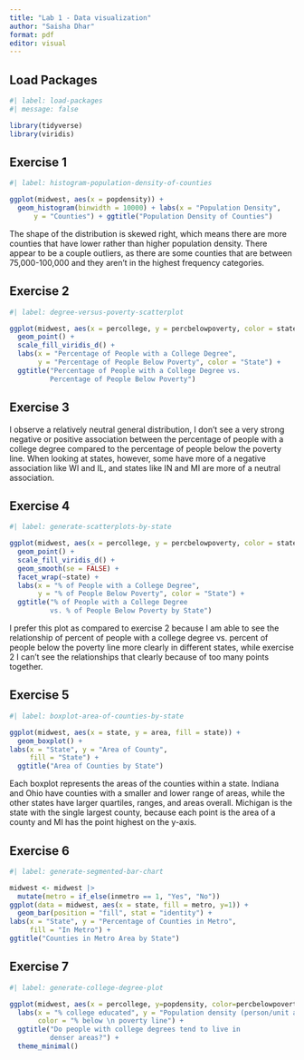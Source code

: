 ```yaml
---
title: "Lab 1 - Data visualization"
author: "Saisha Dhar"
format: pdf
editor: visual
---
```


## Load Packages

```r
#| label: load-packages
#| message: false

library(tidyverse)
library(viridis)

```

## Exercise 1

```r

#| label: histogram-population-density-of-counties

ggplot(midwest, aes(x = popdensity)) +
  geom_histogram(binwidth = 10000) + labs(x = "Population Density", 
      y = "Counties") + ggtitle("Population Density of Counties")

```
The shape of the distribution is skewed right, which means there are more counties that have lower rather than higher population density. There appear to be a couple outliers, as there are some counties that are between 75,000-100,000 and they aren't in the highest frequency categories.


## Exercise 2

```r

#| label: degree-versus-poverty-scatterplot

ggplot(midwest, aes(x = percollege, y = percbelowpoverty, color = state)) +
  geom_point() + 
  scale_fill_viridis_d() +
  labs(x = "Percentage of People with a College Degree", 
       y = "Percentage of People Below Poverty", color = "State") + 
  ggtitle("Percentage of People with a College Degree vs. 
          Percentage of People Below Poverty")

```

## Exercise 3

I observe a relatively neutral general distribution, I don't see a very strong negative or positive association between the percentage of people with a college degree compared to the percentage of people below the poverty line. When looking at states, however, some have more of a negative association like WI and IL, and states like IN and MI are more of a neutral association.  

## Exercise 4

```r
#| label: generate-scatterplots-by-state

ggplot(midwest, aes(x = percollege, y = percbelowpoverty, color = state)) +
  geom_point() + 
  scale_fill_viridis_d() + 
  geom_smooth(se = FALSE) + 
  facet_wrap(~state) +  
  labs(x = "% of People with a College Degree", 
       y = "% of People Below Poverty", color = "State") + 
  ggtitle("% of People with a College Degree 
          vs. % of People Below Poverty by State")

```

I prefer this plot as compared to exercise 2 because I am able to see the relationship of percent of people with a college degree vs. percent of people below the poverty line more clearly in different states, while exercise 2 I can't see the relationships that clearly because of too many points together. 


## Exercise 5

```r

#| label: boxplot-area-of-counties-by-state

ggplot(midwest, aes(x = state, y = area, fill = state)) + 
  geom_boxplot() +
labs(x = "State", y = "Area of County", 
     fill = "State") + 
  ggtitle("Area of Counties by State")

```
Each boxplot represents the areas of the counties within a state. Indiana and Ohio have counties with a smaller and lower range of areas, while the other states have larger quartiles, ranges, and areas overall. Michigan is the state with the single largest county, because each point is the area of a county and MI has the point highest on the y-axis. 

## Exercise 6


```r
#| label: generate-segmented-bar-chart

midwest <- midwest |>
  mutate(metro = if_else(inmetro == 1, "Yes", "No"))
ggplot(data = midwest, aes(x = state, fill = metro, y=1)) +
  geom_bar(position = "fill", stat = "identity") +
labs(x = "State", y = "Percentage of Counties in Metro", 
     fill = "In Metro") +
ggtitle("Counties in Metro Area by State")

```

## Exercise 7

```r
#| label: generate-college-degree-plot

ggplot(midwest, aes(x = percollege, y=popdensity, color=percbelowpoverty)) + geom_point(alpha = 0.5, size = 2) + facet_wrap(~state) + 
  labs(x = "% college educated", y = "Population density (person/unit area)", 
       color = "% below \n poverty line") + 
  ggtitle("Do people with college degrees tend to live in 
          denser areas?") + 
  theme_minimal()

```

